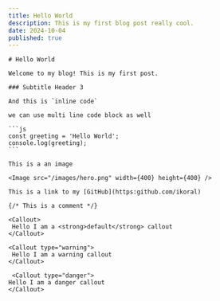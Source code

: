 ```yaml
---
title: Hello World
description: This is my first blog post really cool.
date: 2024-10-04
published: true
---
```


    # Hello World

    Welcome to my blog! This is my first post.

    ### Subtitle Header 3

    And this is `inline code`

    we can use multi line code block as well

    ```js
    const greeting = 'Hello World';
    console.log(greeting);
    ```

    This is a an image

    <Image src="/images/hero.png" width={400} height={400} />

    This is a link to my [GitHub](https:github.com/ikoral)

    {/* This is a comment */}

    <Callout>
     Hello I am a <strong>default</strong> callout
    </Callout>

    <Callout type="warning">
     Hello I am a warning callout
    </Callout>

     <Callout type="danger">
    Hello I am a danger callout
    </Callout>
